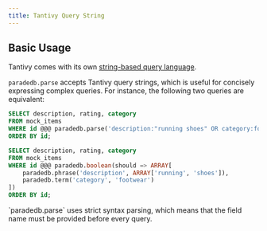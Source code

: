 ```yaml
---
title: Tantivy Query String
---
```


## Basic Usage

Tantivy comes with its own [string-based query language](https://docs.rs/tantivy/latest/tantivy/query/struct.QueryParser.html).

`paradedb.parse` accepts Tantivy query strings, which is useful for concisely expressing complex queries. For instance,
the following two queries are equivalent:

```sql
SELECT description, rating, category
FROM mock_items
WHERE id @@@ paradedb.parse('description:"running shoes" OR category:footwear')
ORDER BY id;

SELECT description, rating, category
FROM mock_items
WHERE id @@@ paradedb.boolean(should => ARRAY[
    paradedb.phrase('description', ARRAY['running', 'shoes']),
    paradedb.term('category', 'footwear')
])
ORDER BY id;
```

<Note>
  `paradedb.parse` uses strict syntax parsing, which means that the field name
  must be provided before every query.
</Note>
